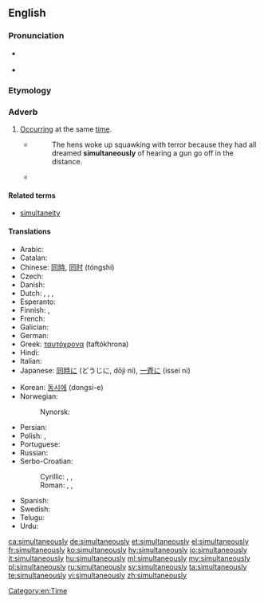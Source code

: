 ==English==

===Pronunciation===
* {{a|UK}} {{IPA|/ˌsɪməlˈteɪnɪəsli/}}
* {{a|US}} {{IPA|/ˌsaɪməlˈteɪnɪəsli/}}

===Etymology===
{{suffix|simultaneous|ly}}

===Adverb===
{{en-adv|-}}

# [[occur|Occurring]] at the same [[time]].
#* {{RQ:Orwell Animal Farm|6}}
#*: The hens woke up squawking with terror because they had all dreamed '''simultaneously''' of hearing a gun go off in the distance.
#*{{quote-magazine|date=2013-07-19|author={{w|Timothy Garton Ash}}
|volume=189|issue=6|page=18|magazine={{w|The Guardian Weekly}}
|title=[http://www.theguardian.com/commentisfree/2013/jul/10/geopolitics-transatlantic-trade-deal Where Dr Pangloss meets Machiavelli]
|passage=Hidden behind thickets of acronyms and gorse bushes of detail, a new great game is under way across the globe. Some call it geoeconomics, but it's geopolitics too. The current power play consists of an extraordinary range of countries '''simultaneously''' sitting down to negotiate big free trade and investment agreements.}}

====Related terms====
* [[simultaneity]]

====Translations====
{{trans-top|occurring at the same time}}
* Arabic: {{t|ar|معًا|tr=máʕan}}
* Catalan: {{t|ca|simultàniament}}
* Chinese: [[同時]], [[同时]] (tóngshí)
* Czech: {{t+|cs|zároveň}}
* Danish: {{t|da|samtidigt}}
* Dutch: {{t+|nl|tegelijkertijd}}, {{t+|nl|tegelijk}}, {{t+|nl|simultaan}}, {{t|nl|gelijktijdig}}
* Esperanto: {{t|eo|samtempe}}
* Finnish: {{t|fi|yhtä aikaa}}, {{t|fi|samanaikaisesti}}
* French: {{t+|fr|simultanément}}
* Galician: {{t|gl|simultaneamente}}
* German: {{t+|de|gleichzeitig}}
* Greek: [[ταυτόχρονα]] (taftókhrona)
* Hindi: {{t|hi|एक बार में|tr=ek baar meN}}
* Italian: {{t+|it|simultaneamente}}
* Japanese: [[同時に]] (どうじに, dōji ni), [[一斉に]] (issei ni)
{{trans-mid}}
* Korean: [[동시에]] (dongsi-e)
* Norwegian:
*: Nynorsk: {{t|nn|samstundes}}
* Persian: {{t+|fa|همزمان}}
* Polish: {{t|pl|równocześnie}}, {{t|pl|jednocześnie}}
* Portuguese: {{t+|pt|simultaneamente}}
* Russian: {{t+|ru|одновременно|tr=odnovrémenno}}
* Serbo-Croatian:
*: Cyrillic: {{t|sh|си̏мулта̄но}}, {{t|sh|исто̀времено}}, {{t|sh|исто̀добно}}
*: Roman: {{t|sh|sȉmultāno}}, {{t|sh|istòvremeno}}, {{t|sh|istòdobno}}
* Spanish: {{t|es|simultáneamente}}
* Swedish: {{t+|sv|samtidigt}}
* Telugu: {{t|te|ఒకేసారి|tr=okEsaari}}
* Urdu: {{t|ur|ایک بار میں|tr=ek baar meN}}
{{trans-bottom}}

[[Category:en:Time]]

[[ca:simultaneously]]
[[de:simultaneously]]
[[et:simultaneously]]
[[el:simultaneously]]
[[fr:simultaneously]]
[[ko:simultaneously]]
[[hy:simultaneously]]
[[io:simultaneously]]
[[it:simultaneously]]
[[hu:simultaneously]]
[[ml:simultaneously]]
[[my:simultaneously]]
[[pl:simultaneously]]
[[ru:simultaneously]]
[[sv:simultaneously]]
[[ta:simultaneously]]
[[te:simultaneously]]
[[vi:simultaneously]]
[[zh:simultaneously]]